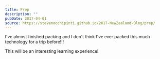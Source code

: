 ```yaml
---
title: Prep
description: ""
pubDate: 2017-04-01
source: https://stevenocchipinti.github.io/2017-NewZealand-Blog/prep/
---
```


I've almost finished packing and I don't think I've ever packed this much
technology for a trip before!!!

This will be an interesting learning experience!
